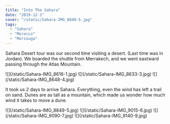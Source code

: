 ```yaml
---
title: "Into The Sahara"
date: "2019-12-1"
cover: "/static/Sahara-IMG_8849-5.jpg"
tags:
  - "Sahara"
  - "Morocco"
  - "Merzouga"
---
```


Sahara Desert tour was our second time visiting a desert. (Last time was in Jordan). We boarded the shuttle from Merrakech, and we went eastward passing through the Atlas Mountain.

<SimpleGrid columns={2} gap={4}>
  <GridItem>![](/static/Sahara-IMG_8616-1.jpg)</GridItem>
  <GridItem>![](/static/Sahara-IMG_8633-3.jpg)</GridItem>
  <GridItem colSpan={2}>![](/static/Sahara-IMG_8648-4.jpg)</GridItem>
</SimpleGrid>

It took us 2 days to arrive Sahara. Everything, even the wind has left a trail on sand. Dunes are as tall as a mountain, which made us wonder how much wind it takes to move a dune.

<SimpleGrid columns={2} gap={4}>
  <GridItem>![](/static/Sahara-IMG_8849-5.jpg)</GridItem>
  <GridItem>![](/static/Sahara-IMG_9015-6.jpg)</GridItem>
  <GridItem>![](/static/Sahara-IMG_9090-7.jpg) </GridItem>
  <GridItem>![](/static/Sahara-IMG_9140-9.jpg)</GridItem>
</SimpleGrid>
